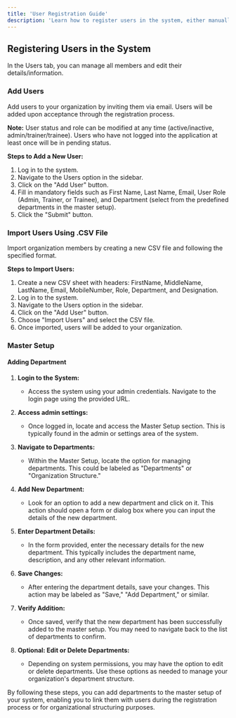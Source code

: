 ```yaml
---
title: 'User Registration Guide'
description: 'Learn how to register users in the system, either manually or by importing via a CSV file.'
---
```


## Registering Users in the System

In the Users tab, you can manage all members and edit their details/information.

### Add Users

Add users to your organization by inviting them via email. Users will be added upon acceptance through the registration process.

**Note:** User status and role can be modified at any time (active/inactive, admin/trainer/trainee). Users who have not logged into the application at least once will be in pending status.

**Steps to Add a New User:**
1. Log in to the system.
2. Navigate to the Users option in the sidebar.
3. Click on the "Add User" button.
4. Fill in mandatory fields such as First Name, Last Name, Email, User Role (Admin, Trainer, or Trainee), and Department (select from the predefined departments in the master setup).
5. Click the "Submit" button.

### Import Users Using .CSV File

Import organization members by creating a new CSV file and following the specified format.

**Steps to Import Users:**
1. Create a new CSV sheet with headers: FirstName, MiddleName, LastName, Email, MobileNumber, Role, Department, and Designation.
2. Log in to the system.
3. Navigate to the Users option in the sidebar.
4. Click on the "Add User" button.
5. Choose "Import Users" and select the CSV file.
6. Once imported, users will be added to your organization.


### Master Setup

#### Adding Department

1. **Login to the System:**
   - Access the system using your admin credentials. Navigate to the login page using the provided URL.

2. **Access admin settings:**
   - Once logged in, locate and access the Master Setup section. This is typically found in the admin or settings area of the system.

3. **Navigate to Departments:**
   - Within the Master Setup, locate the option for managing departments. This could be labeled as "Departments" or "Organization Structure."

4. **Add New Department:**
   - Look for an option to add a new department and click on it. This action should open a form or dialog box where you can input the details of the new department.

5. **Enter Department Details:**
   - In the form provided, enter the necessary details for the new department. This typically includes the department name, description, and any other relevant information.

6. **Save Changes:**
   - After entering the department details, save your changes. This action may be labeled as "Save," "Add Department," or similar.

7. **Verify Addition:**
   - Once saved, verify that the new department has been successfully added to the master setup. You may need to navigate back to the list of departments to confirm.

8. **Optional: Edit or Delete Departments:**
   - Depending on system permissions, you may have the option to edit or delete departments. Use these options as needed to manage your organization's department structure.

By following these steps, you can add departments to the master setup of your system, enabling you to link them with users during the registration process or for organizational structuring purposes.
